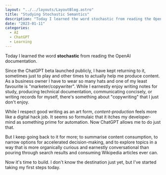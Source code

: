 ```yaml
---
layout: "../../layouts/LayoutBlog.astro"
title: "Studying Stochastic Semantics"
description: "Today I learned the word stochastic from reading the OpenAI documentation."
date: "2023-01-11"
categories:
  - AI
  - ChatGPT
  - Learning
---
```



Today I learned the word __stochastic__ from reading the OpenAI documentation.<Ref id="1" />

Since the ChatGPT beta launched publicly, I have kept returning to it, sometimes just to play and other times to actually help me produce content.  As a business owner I have to wear so many hats and one of my least favourite is "marketer/copywriter". While I earnestly enjoy writing notes for study, producing technical documentation, communicating concisely, or writing records for myself, there's something about "copywriting" that I just don't enjoy. 

While I respect good writing as an art form, _content-production_ feels more like a digital hack job. It seems so formulaic that it itches my developer-mind as something prime for automation.  Now ChatGPT allows me to do just that.

But I keep going back to it for more; to summarise content consumption, to narrow options for accelerated decision-making, and to explore topics in a way that is more organically curious and earnestly conversational than pouring through search results and consuming Wikipedia articles ever can.

Now it's time to build. I don't know the destination just yet, but I've started taking my first steps today.

<BlogReferences>
   <BlogReference
    id="1"
    title="OpenAI Quickstart"
    author="OpenAI"
    year="2023"
    month="January"
    publication="OpenAI"
    url="https://beta.openai.com/docs/guides/completion/introduction/"
  />

</BlogReferences>
